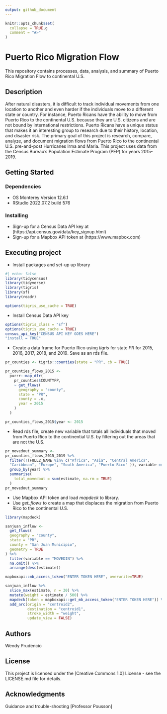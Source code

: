 ```yaml
---
output: github_document
---
```


```r
knitr::opts_chunk$set(
  collapse = TRUE,g
  comment = "#>"
)
```

# Puerto Rico Migration Flow 

This repository contains processes, data, analysis, and summary of Puerto Rico
Migration Flow to continental U.S.

<!-- badges: start -->

<!-- badges: end -->

## Description

After natural disasters, it is difficult to track individual movements from one location to another and even harder if the individuals move to a different state or country. For instance, Puerto Ricans have the ability to move from Puerto Rico to the continental U.S. because they are U.S. citizens and are not bound by international restrictions. Puerto Ricans have a unique status that makes it an interesting group to research due to their history, location, and disaster risk. The primary goal of this project is research, compare, analyze, and document migration flows from Puerto Rico to the continental U.S. pre-and-post Hurricanes Irma and Maria. This project uses data from the Census Bureau's Population Estimate Program (PEP) for years 2015-2019.

## Getting Started

### Dependencies

- OS Monterey Version 12.6.1 
- RStudio 2022.07.2 build 576

### Installing

- Sign-up for a Census Data API key at (https://api.census.gov/data/key_signup.html)
- Sign-up for a Mapbox API token at (https://www.mapbox.com)

## Executing project

- Install packages and set-up up library

```r
#| echo: false
library(tidycensus)
library(tidyverse)
library(tigris)
library(sf)
library(readr)

options(tigris_use_cache = TRUE)
```

- Install Census Data API key
```r
options(tigris_class = "sf")
options(tigris_use_cache = TRUE)
census_api_key("CENSUS API KEY GOES HERE")
"install = TRUE"
```

- Create a data frame for Puerto Rico using _tigris_ for state _PR_ for 2015, 2016, 2017, 2018, and 2019. Save as an rds file.

```r
pr_counties <- tigris::counties(state = "PR", cb = TRUE)

pr_counties_flows_2015 <-
  purrr::map_dfr(
    pr_counties$COUNTYFP,
    ~ get_flows(
      geography = "county",
      state = "PR",
      county = .x,
      year = 2015
    )
  )

pr_counties_flows_2015$year <- 2015
```

- Read rds file, create new variable that totals all individuals that moved from Puerto Rico to the continential U.S. by filtering out the areas that are not the U.S.

```r
pr_movedout_summary <-
pr_counties_flows_2015_2019 %>%
  filter(!(FULL2_NAME %in% c("Africa", "Asia", "Central America", 
  "Caribbean", "Europe", "South America", "Puerto Rico" )), variable == "MOVEDOUT") %>% 
  group_by(year) %>%
  summarise(
    total_movedout = sum(estimate, na.rm = TRUE)
  )
pr_movedout_summary
```

- Use Mapbox API token and load _mapdeck_ to library. 
- Use _get_flows_ to create a map that displaces the migration from Puerto Rico to the continental U.S.

```r
library(mapdeck)

sanjuan_inflow <-
  get_flows(
  geography = "county",
  state = "PR",
  county = "San Juan Municipio",
  geometry = TRUE
) %>%
  filter(variable == "MOVEDIN") %>%
  na.omit() %>%
  arrange(desc(estimate))

mapboxapi::mb_access_token("ENTER TOKEN HERE", overwrite=TRUE)

sanjuan_inflow %>%
  slice_max(estimate, n = 30) %>%
  mutate(weight = estimate / 500) %>%
  mapdeck(token = mapboxapi::get_mb_access_token("ENTER TOKEN HERE")) %>%
  add_arc(origin = "centroid2",
          destination = "centroid1",
          stroke_width = "weight",
          update_view = FALSE) 
```


## Authors

Wendy Prudencio

## License

This project is licensed under the [Creative Commons 1.0] License - see the LICENSE.md file for details.


## Acknowledgments

Guidance and trouble-shooting
[Professor Pousson]